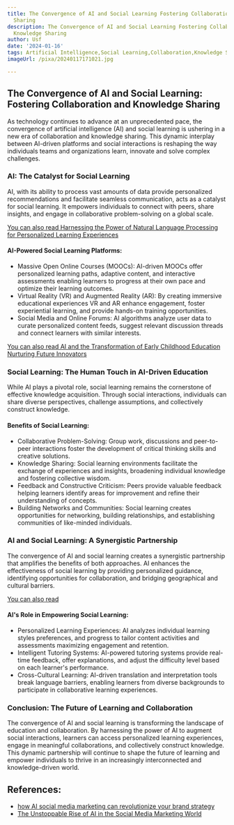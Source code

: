 ```yaml
---
title: The Convergence of AI and Social Learning Fostering Collaboration and Knowledge
  Sharing
description: The Convergence of AI and Social Learning Fostering Collaboration and
  Knowledge Sharing
author: Usf
date: '2024-01-16'
tags: Artificial Intelligence,Social Learning,Collaboration,Knowledge Sharing
imageUrl: /pixa/20240117171021.jpg

---
```

## The Convergence of AI and Social Learning: Fostering Collaboration and Knowledge Sharing

As technology continues to advance at an unprecedented pace, the convergence of artificial intelligence (AI) and  social learning is ushering in  a new era of collaboration and knowledge sharing. This dynamic interplay between AI-driven platforms and social interactions is reshaping the way individuals teams and organizations learn, innovate and solve complex challenges.

### AI: The Catalyst for Social Learning

AI, with its ability to process vast amounts of data provide personalized recommendations and facilitate seamless communication,  acts  as a catalyst for social  learning. It empowers individuals  to connect  with peers, share insights, and engage in collaborative problem-solving on a global scale.

[You can also read Harnessing the Power of Natural Language Processing for Personalized Learning Experiences](Harnessing%20the%20Power%20of%20Natural%20Language%20Processing%20for%20Personalized%20Learning%20Experiences)


####  AI-Powered Social Learning Platforms:

* Massive Open Online Courses (MOOCs): AI-driven MOOCs offer personalized learning paths, adaptive content, and interactive assessments enabling learners to progress at their own pace and optimize their learning outcomes.
* Virtual Reality (VR) and  Augmented Reality (AR): By creating immersive educational experiences VR  and AR  enhance engagement,  foster experiential learning, and provide hands-on training opportunities.
* Social Media and Online Forums: AI algorithms  analyze user  data to curate personalized  content feeds, suggest relevant discussion threads and connect learners with similar interests.

[You  can also read AI and the  Transformation of  Early Childhood Education Nurturing Future Innovators](AI%20and%20the%20Transformation%20of%20Early%20Childhood%20Education%20Nurturing%20Future%20Innovators)


###  Social Learning: The Human Touch in AI-Driven  Education

While AI plays a pivotal role, social learning remains the cornerstone of effective knowledge acquisition. Through social interactions, individuals can share diverse perspectives, challenge assumptions, and collectively construct knowledge.

####  Benefits of  Social Learning:

* Collaborative Problem-Solving: Group work, discussions  and peer-to-peer interactions foster the development of critical thinking skills and creative solutions.
*  Knowledge Sharing:  Social learning environments facilitate the exchange  of experiences and insights, broadening individual  knowledge and fostering collective wisdom.
* Feedback and Constructive Criticism: Peers provide valuable feedback  helping learners  identify areas for improvement and  refine their understanding of concepts.
* Building Networks and Communities: Social learning creates opportunities  for networking, building relationships, and establishing communities of like-minded individuals.

### AI and Social Learning: A Synergistic Partnership

The convergence of AI and social learning  creates a synergistic partnership  that amplifies the benefits of both  approaches.  AI enhances the effectiveness of social learning by  providing personalized guidance, identifying opportunities for collaboration, and bridging  geographical and cultural barriers.

[You can also read ]()


#### AI's  Role in  Empowering Social Learning:

* Personalized Learning Experiences: AI analyzes  individual learning styles preferences,  and progress to tailor content activities and assessments maximizing engagement and retention.
* Intelligent Tutoring Systems: AI-powered tutoring systems provide real-time feedback, offer explanations, and adjust the difficulty level based on each learner's performance.
* Cross-Cultural Learning: AI-driven translation and interpretation  tools break language barriers, enabling learners from diverse backgrounds to participate in  collaborative learning experiences.

### Conclusion:  The  Future of Learning  and Collaboration

The convergence of AI and  social learning is  transforming the landscape of education and collaboration. By  harnessing the power of AI to augment social interactions,  learners can access personalized learning experiences, engage in meaningful collaborations, and collectively construct knowledge. This dynamic partnership will continue to shape the future of learning  and  empower individuals to thrive in an increasingly interconnected and knowledge-driven world.

## References:
- [how AI social media marketing can revolutionize your brand strategy](https://www.linkedin.com/pulse/unlocking-success-how-ai-social-media-marketing-can-your-kondrashov-cdqhe?trk=article-ssr-frontend-pulse_more-articles_related-content-card)
- [The Unstoppable Rise of AI in the Social Media Marketing World](https://www.linkedin.com/pulse/unstoppable-rise-ai-social-media-marketing-world-gopaluni-sai-karthik?trk=pulse-article_more-articles_related-content-card)
